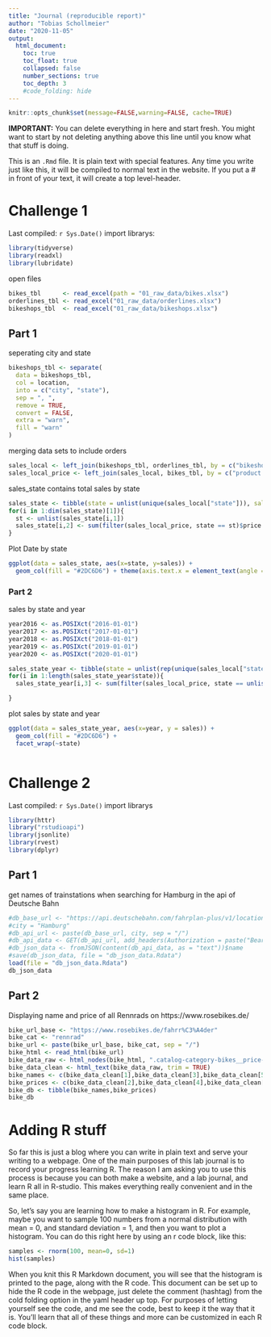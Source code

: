 ```yaml
---
title: "Journal (reproducible report)"
author: "Tobias Schollmeier"
date: "2020-11-05"
output:
  html_document:
    toc: true
    toc_float: true
    collapsed: false
    number_sections: true
    toc_depth: 3
    #code_folding: hide
---
```


```r
knitr::opts_chunk$set(message=FALSE,warning=FALSE, cache=TRUE)
```

**IMPORTANT:** You can delete everything in here and start fresh. You might want to start by not deleting anything above this line until you know what that stuff is doing.

This is an `.Rmd` file. It is plain text with special features. Any time you write just like this, it will be compiled to normal text in the website. If you put a \# in front of your text, it will create a top level-header.

# Challenge 1

Last compiled: `r Sys.Date()`
import librarys:
```r
library(tidyverse)
library(readxl)
library(lubridate)

```
open files
```r
bikes_tbl      <- read_excel(path = "01_raw_data/bikes.xlsx")
orderlines_tbl <- read_excel("01_raw_data/orderlines.xlsx")
bikeshops_tbl  <- read_excel("01_raw_data/bikeshops.xlsx")
```
## Part 1
seperating city and state
```r

bikeshops_tbl <- separate(
  data = bikeshops_tbl,
  col = location,
  into = c("city", "state"),
  sep = ", ",
  remove = TRUE,
  convert = FALSE,
  extra = "warn",
  fill = "warn"
)

```
merging data sets to include orders
```r
sales_local <- left_join(bikeshops_tbl, orderlines_tbl, by = c("bikeshop.id" = "customer.id"))
sales_local_price <- left_join(sales_local, bikes_tbl, by = c("product.id" = "bike.id"))
```


sales_state contains total sales by state
```r
sales_state <- tibble(state = unlist(unique(sales_local["state"])), sales = c(1:12))
for(i in 1:dim(sales_state)[1]){
  st <- unlist(sales_state[i,1])
  sales_state[i,2] <- sum(filter(sales_local_price, state == st)$price * filter(sales_local_price, state == st)$quantity)
}
```
Plot Date by state
```r
ggplot(data = sales_state, aes(x=state, y=sales)) +
  geom_col(fill = "#2DC6D6") + theme(axis.text.x = element_text(angle = 45, hjust = 1))
```

### Part 2
sales by state and year
```r
year2016 <- as.POSIXct("2016-01-01")
year2017 <- as.POSIXct("2017-01-01")
year2018 <- as.POSIXct("2018-01-01")
year2019 <- as.POSIXct("2019-01-01")
year2020 <- as.POSIXct("2020-01-01")

sales_state_year <- tibble(state = unlist(rep(unique(sales_local["state"]),each = 5)), year = c(rep(2015,12),rep(2016,12), rep(2017,12), rep(2018,12), rep(2019,12)), sales = c(1:60))
for(i in 1:length(sales_state_year$state)){
  sales_state_year[i,3] <- sum(filter(sales_local_price, state == unlist(sales_state_year[i,1]) & year(order.date) ==  unlist(sales_state_year[i,2]))$price * filter(sales_local_price, state == unlist(sales_state_year[i,1]) & year(order.date) == unlist(sales_state_year[i,2]))$quantity)

}
```
plot sales by state and year
```r
ggplot(data = sales_state_year, aes(x=year, y = sales)) +
  geom_col(fill = "#2DC6D6") +
  facet_wrap(~state) 
```

```r
```

# Challenge 2

Last compiled: `r Sys.Date()`
import librarys
```r
library(httr)
library("rstudioapi")
library(jsonlite)
library(rvest)
library(dplyr)
```
## Part 1
get names of trainstations when searching for Hamburg in the api of Deutsche Bahn
```r
#db_base_url <- "https://api.deutschebahn.com/fahrplan-plus/v1/location"
#city = "Hamburg"
#db_api_url <- paste(db_base_url, city, sep = "/")
#db_api_data <- GET(db_api_url, add_headers(Authorization = paste("Bearer", key = askForPassword("token"), sep = " ")))
#db_json_data <- fromJSON(content(db_api_data, as = "text"))$name
#save(db_json_data, file = "db_json_data.Rdata")
load(file = "db_json_data.Rdata")
db_json_data
```

## Part 2

Displaying name and price of all Rennrads on https://www.rosebikes.de/
```r
bike_url_base <- "https://www.rosebikes.de/fahrr%C3%A4der"
bike_cat <- "rennrad"
bike_url <- paste(bike_url_base, bike_cat, sep = "/")
bike_html <- read_html(bike_url)
bike_data_raw <- html_nodes(bike_html, ".catalog-category-bikes__price-title , .catalog-category-bikes__title-text")
bike_data_clean <- html_text(bike_data_raw, trim = TRUE)
bike_names <- c(bike_data_clean[1],bike_data_clean[3],bike_data_clean[5],bike_data_clean[7],bike_data_clean[9],bike_data_clean[11],bike_data_clean[13],bike_data_clean[15],bike_data_clean[17])
bike_prices <- c(bike_data_clean[2],bike_data_clean[4],bike_data_clean[6],bike_data_clean[8],bike_data_clean[10],bike_data_clean[12],bike_data_clean[14],bike_data_clean[16],bike_data_clean[18])
bike_db <- tibble(bike_names,bike_prices)
bike_db
```
# Adding R stuff
So far this is just a blog where you can write in plain text and serve your writing to a webpage. One of the main purposes of this lab journal is to record your progress learning R. The reason I am asking you to use this process is because you can both make a website, and a lab journal, and learn R all in R-studio. This makes everything really convenient and in the same place. 

So, let's say you are learning how to make a histogram in R. For example, maybe you want to sample 100 numbers from a normal distribution with mean = 0, and standard deviation = 1, and then you want to plot a histogram. You can do this right here by using an r code block, like this:

```r
samples <- rnorm(100, mean=0, sd=1)
hist(samples)
```

When you knit this R Markdown document, you will see that the histogram is printed to the page, along with the R code. This document can be set up to hide the R code in the webpage, just delete the comment (hashtag) from the cold folding option in the yaml header up top. For purposes of letting yourself see the code, and me see the code, best to keep it the way that it is. You'll learn that all of these things and more can be customized in each R code block.